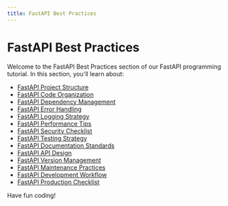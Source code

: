 ```yaml
---
title: FastAPI Best Practices
---
```


# FastAPI Best Practices

Welcome to the FastAPI Best Practices section of our FastAPI programming tutorial. In this section, you'll learn about:

- [FastAPI Project Structure](./0-fastapi-project-structure.mdx)
- [FastAPI Code Organization](./1-fastapi-code-organization.mdx)
- [FastAPI Dependency Management](./2-fastapi-dependency-management.mdx)
- [FastAPI Error Handling](./3-fastapi-error-handling.mdx)
- [FastAPI Logging Strategy](./4-fastapi-logging-strategy.mdx)
- [FastAPI Performance Tips](./5-fastapi-performance-tips.mdx)
- [FastAPI Security Checklist](./6-fastapi-security-checklist.mdx)
- [FastAPI Testing Strategy](./7-fastapi-testing-strategy.mdx)
- [FastAPI Documentation Standards](./8-fastapi-documentation-standards.mdx)
- [FastAPI API Design](./9-fastapi-api-design.mdx)
- [FastAPI Version Management](./10-fastapi-version-management.mdx)
- [FastAPI Maintenance Practices](./11-fastapi-maintenance-practices.mdx)
- [FastAPI Development Workflow](./12-fastapi-development-workflow.mdx)
- [FastAPI Production Checklist](./13-fastapi-production-checklist.mdx)

Have fun coding!